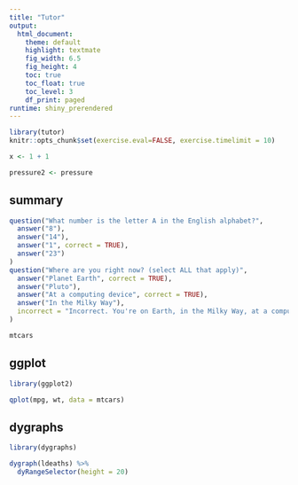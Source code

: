 ```yaml
---
title: "Tutor"
output: 
  html_document:
    theme: default
    highlight: textmate
    fig_width: 6.5
    fig_height: 4
    toc: true
    toc_float: true
    toc_level: 3
    df_print: paged
runtime: shiny_prerendered
---
```


```r
library(tutor)
knitr::opts_chunk$set(exercise.eval=FALSE, exercise.timelimit = 10)
```

```r
x <- 1 + 1
```


```r
pressure2 <- pressure
```


## summary


```r
question("What number is the letter A in the English alphabet?",
  answer("8"),
  answer("14"),
  answer("1", correct = TRUE),
  answer("23")
)
question("Where are you right now? (select ALL that apply)",
  answer("Planet Earth", correct = TRUE),
  answer("Pluto"),
  answer("At a computing device", correct = TRUE),
  answer("In the Milky Way"),
  incorrect = "Incorrect. You're on Earth, in the Milky Way, at a computer."
)
```


```r
mtcars
```

## ggplot

```r
library(ggplot2)
```


```r
qplot(mpg, wt, data = mtcars)
```



## dygraphs


```r
library(dygraphs)
```

```r
dygraph(ldeaths) %>%
  dyRangeSelector(height = 20)
```







